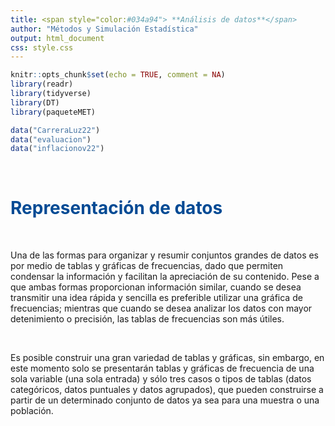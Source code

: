 ```yaml
---
title: <span style="color:#034a94"> **Análisis de datos**</span>
author: "Métodos y Simulación Estadística"
output: html_document
css: style.css
---
```


```r
knitr::opts_chunk$set(echo = TRUE, comment = NA)
library(readr)
library(tidyverse)
library(DT)
library(paqueteMET)

data("CarreraLuz22")
data("evaluacion")
data("inflacionov22")
```

</br>

# <span style="color:#034a94">**Representación de datos**</span> 

</br>

Una de las formas para organizar y resumir conjuntos grandes de datos es por medio de tablas y gráficas de frecuencias, dado que permiten condensar la información y facilitan la apreciación de su contenido. Pese a que ambas formas proporcionan información similar, cuando se desea transmitir una idea rápida y sencilla es preferible utilizar una gráfica de frecuencias; mientras que cuando se desea analizar los datos con mayor detenimiento o precisión, las tablas de frecuencias son más útiles.

</br>

Es posible construir una gran variedad de tablas y gráficas, sin embargo, en este momento solo se presentarán tablas y gráficas de frecuencia de una sola variable (una sola entrada) y sólo tres casos o tipos de tablas (datos categóricos, datos puntuales y datos agrupados), que pueden construirse a partir de un determinado conjunto de datos ya sea para una muestra o una población.







